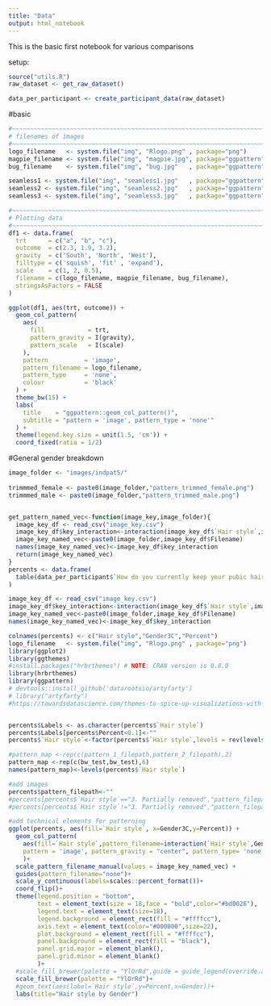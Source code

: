 ```yaml
---
title: "Data"
output: html_notebook
---
```


This is the basic first notebook for various comparisons

setup:
```r

source("utils.R")
raw_dataset <- get_raw_dataset()

data_per_participant <- create_participant_data(raw_dataset)

```

#basic

```r

#~~~~~~~~~~~~~~~~~~~~~~~~~~~~~~~~~~~~~~~~~~~~~~~~~~~~~~~~~~~~~~~~~~~~~~~~~~~~~
# filenames of images
#~~~~~~~~~~~~~~~~~~~~~~~~~~~~~~~~~~~~~~~~~~~~~~~~~~~~~~~~~~~~~~~~~~~~~~~~~~~~~
logo_filename   <- system.file("img", "Rlogo.png" , package="png")
magpie_filename <- system.file("img", "magpie.jpg", package="ggpattern")
bug_filename    <- system.file("img", "bug.jpg"   , package="ggpattern")

seamless1 <- system.file("img", "seamless1.jpg"   , package="ggpattern")
seamless2 <- system.file("img", "seamless2.jpg"   , package="ggpattern")
seamless3 <- system.file("img", "seamless3.jpg"   , package="ggpattern")

#~~~~~~~~~~~~~~~~~~~~~~~~~~~~~~~~~~~~~~~~~~~~~~~~~~~~~~~~~~~~~~~~~~~~~~~~~~~~~
# Plotting data
#~~~~~~~~~~~~~~~~~~~~~~~~~~~~~~~~~~~~~~~~~~~~~~~~~~~~~~~~~~~~~~~~~~~~~~~~~~~~~
df1 <- data.frame(
  trt      = c("a", "b", "c"), 
  outcome  = c(2.3, 1.9, 3.2),
  gravity  = c('South', 'North', 'West'),
  filltype = c('squish', 'fit' , 'expand'),
  scale    = c(1, 2, 0.5),
  filename = c(logo_filename, magpie_filename, bug_filename),
  stringsAsFactors = FALSE
)

ggplot(df1, aes(trt, outcome)) +
  geom_col_pattern(
    aes(
      fill            = trt,
      pattern_gravity = I(gravity),
      pattern_scale   = I(scale)
    ), 
    pattern          = 'image', 
    pattern_filename = logo_filename,
    pattern_type     = 'none',
    colour           = 'black'
  ) +
  theme_bw(15) +
  labs(
    title    = "ggpattern::geom_col_pattern()",
    subtitle = "pattern = 'image', pattern_type = 'none'"
  ) +
  theme(legend.key.size = unit(1.5, 'cm')) +
  coord_fixed(ratio = 1/2)
```


#General gender breakdown

```r

image_folder <- "images/indpat5/"
      
trimmmed_female <- paste0(image_folder,"pattern_trimmed_female.png")
trimmmed_male <- paste0(image_folder,"pattern_trimmed_male.png")


get_pattern_named_vec<-function(image_key,image_folder){
  image_key_df <- read_csv("image_key.csv")
  image_key_df$key_interaction<-interaction(image_key_df$`Hair style`,image_key_df$Gender3C)
  image_key_named_vec<-paste0(image_folder,image_key_df$Filename)
  names(image_key_named_vec)<-image_key_df$key_interaction
  return(image_key_named_vec)
}
percents <- data.frame(
  table(data_per_participant$`How do you currently keep your pubic hair?`,data_per_participant$Gender3C)/rep(table(data_per_participant$Gender3C),each=4)
)

image_key_df <- read_csv("image_key.csv")
image_key_df$key_interaction<-interaction(image_key_df$`Hair style`,image_key_df$Gender3C)
image_key_named_vec<-paste0(image_folder,image_key_df$Filename)
names(image_key_named_vec)<-image_key_df$key_interaction

colnames(percents) <- c("Hair style","Gender3C","Percent")
logo_filename   <- system.file("img", "Rlogo.png" , package="png")
library(ggplot2)
library(ggthemes)
#install.packages("hrbrthemes") # NOTE: CRAN version is 0.8.0
library(hrbrthemes)
library(ggpattern)
# devtools::install_github('datarootsio/artyfarty')
# library("artyfarty")
#https://towardsdatascience.com/themes-to-spice-up-visualizations-with-ggplot2-3e275038dafa


percents$Labels <- as.character(percents$`Hair style`)
percents$Labels[percents$Percent<0.1]<-""
percents$`Hair style`<-factor(percents$`Hair style`,levels = rev(levels(percents$`Hair style`)))

#pattern_map <-rep(c(pattern_1_filepath,pattern_2_filepath),2)
pattern_map <-rep(c(bw_test,bw_test),6)
names(pattern_map)<-levels(percents$`Hair style`)

#add images
percents$pattern_filepath<-""
#percents[percents$`Hair style`=="3. Partially removed","pattern_filepath"]<-pattern_1_filepath
#percents[percents$`Hair style`!="3. Partially removed","pattern_filepath"]<-logo_filename

#add technical elements for patterning
ggplot(percents, aes(fill=`Hair style`, x=Gender3C,y=Percent)) +
  geom_col_pattern(
    aes(fill=`Hair style`,pattern_filename=interaction(`Hair style`,Gender3C)),
    pattern = 'image', pattern_gravity = "center", pattern_type= 'none',pattern_scale = -2
    )+
  scale_pattern_filename_manual(values = image_key_named_vec) +
  guides(pattern_filename="none")+
  scale_y_continuous(labels=scales::percent_format())+
  coord_flip()+
  theme(legend.position = "bottom",
        text = element_text(size = 18,face = "bold",color="#bd0026"),
        legend.text = element_text(size=18),
        legend.background = element_rect(fill = "#ffffcc"),
        axis.text = element_text(color="#000000",size=22),
        plot.background = element_rect(fill = "#ffffcc"),
        panel.background = element_rect(fill = "black"),
        panel.grid.major = element_blank(),
        panel.grid.minor = element_blank()
        )+
  #scale_fill_brewer(palette = "YlOrRd",guide = guide_legend(override.aes = list(pattern = "none")))+
  scale_fill_brewer(palette = "YlOrRd")+
  #geom_text(aes(label=`Hair style`,y=Percent,x=Gender))+
  labs(title="Hair style by Gender")



```
